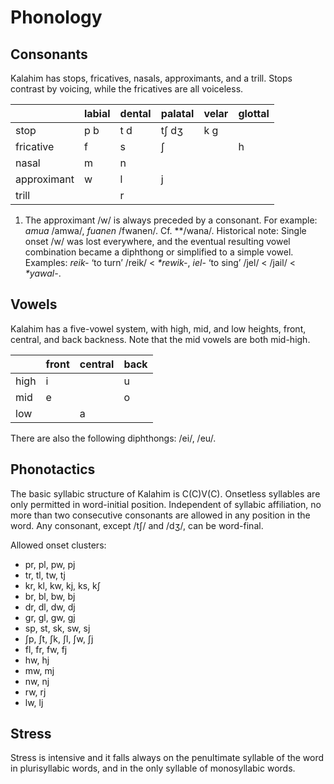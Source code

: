 # Phonology

## Consonants

Kalahim has stops, fricatives, nasals, approximants, and a trill. Stops contrast by voicing, while the fricatives are all voiceless.

|             | labial | dental | palatal | velar | glottal |
|-------------|--------|--------|---------|-------|---------|
| stop        | p b    | t d    | tʃ dʒ   | k g   |         |
| fricative   | f      | s      | ʃ       |       | h       |
| nasal       | m      | n      |         |       |         |
| approximant | w      | l      | j       |       |         |
| trill       |        | r      |         |       |         |

1. The approximant /w/ is always preceded by a consonant. For example: *amua* /amwa/, *fuanen* /fwanen/. Cf. \*\*/wana/. Historical note: Single onset /w/ was lost everywhere, and the eventual resulting vowel combination became a diphthong or simplified to a simple vowel. Examples: *reik-* 'to turn' /reik/ < *\*rewik-*, *iel*- 'to sing' /jel/ < /jail/ < *\*yawal-*.

## Vowels

Kalahim has a five-vowel system, with high, mid, and low heights, front, central, and back backness. Note that the mid vowels are both mid-high.

|      | front | central | back |
|------|-------|---------|------|
| high | i     |         | u    |
| mid  | e     |         | o    |
| low  |       | a       |      |

There are also the following diphthongs: /ei/, /eu/.

## Phonotactics

The basic syllabic structure of Kalahim is C(C)V(C). Onsetless syllables are only permitted in word-initial position. Independent of syllabic affiliation, no more than two consecutive consonants are allowed in any position in the word.
Any consonant, except /tʃ/ and /dʒ/, can be word-final.

Allowed onset clusters:

* pr, pl, pw, pj
* tr, tl, tw, tj
* kr, kl, kw, kj, ks, kʃ
* br, bl, bw, bj
* dr, dl, dw, dj
* gr, gl, gw, gj
* sp, st, sk, sw, sj
* ʃp, ʃt, ʃk, ʃl, ʃw, ʃj
* fl, fr, fw, fj
* hw, hj
* mw, mj
* nw, nj
* rw, rj
* lw, lj

## Stress

Stress is intensive and it falls always on the penultimate syllable of the word in plurisyllabic words, and in the only syllable of monosyllabic words.